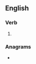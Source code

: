 ==English==

===Verb===
{{en-verb|seru}}

# {{obsolete typography of|en|serve}}

===Anagrams===
* {{anagrams|en|a=eersu|re-use|resue|reuse}}